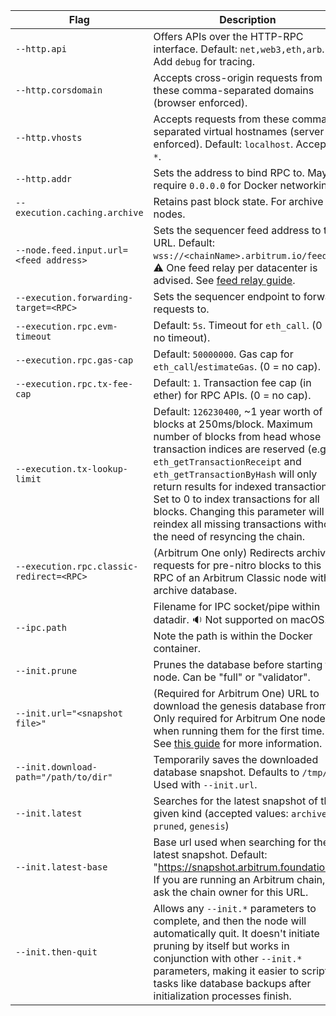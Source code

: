 <section class='small-table'>

| Flag                                     | Description                                                                                                                                                                                                                                                                                                                                                                                                        |
| ---------------------------------------- | ------------------------------------------------------------------------------------------------------------------------------------------------------------------------------------------------------------------------------------------------------------------------------------------------------------------------------------------------------------------------------------------------------------------ |
| `--http.api`                             | Offers APIs over the HTTP-RPC interface. Default: `net,web3,eth,arb`. Add `debug` for tracing.                                                                                                                                                                                                                                                                                                                     |
| `--http.corsdomain`                      | Accepts cross-origin requests from these comma-separated domains (browser enforced).                                                                                                                                                                                                                                                                                                                               |
| `--http.vhosts`                          | Accepts requests from these comma-separated virtual hostnames (server enforced). Default: `localhost`. Accepts `*`.                                                                                                                                                                                                                                                                                                |
| `--http.addr`                            | Sets the address to bind RPC to. May require `0.0.0.0` for Docker networking.                                                                                                                                                                                                                                                                                                                                      |
| `--execution.caching.archive`            | Retains past block state. For archive nodes.                                                                                                                                                                                                                                                                                                                                                                       |
| `--node.feed.input.url=<feed address>`   | Sets the sequencer feed address to this URL. Default: `wss://<chainName>.arbitrum.io/feed`. ⚠️ One feed relay per datacenter is advised. See [feed relay guide](/run-arbitrum-node/sequencer/01-run-feed-relay.mdx).                                                                                                                                                                                               |
| `--execution.forwarding-target=<RPC>`    | Sets the sequencer endpoint to forward requests to.                                                                                                                                                                                                                                                                                                                                                                |
| `--execution.rpc.evm-timeout`            | Default: `5s`. Timeout for `eth_call`. (0 == no timeout).                                                                                                                                                                                                                                                                                                                                                          |
| `--execution.rpc.gas-cap`                | Default: `50000000`. Gas cap for `eth_call`/`estimateGas`. (0 = no cap).                                                                                                                                                                                                                                                                                                                                           |
| `--execution.rpc.tx-fee-cap`             | Default: `1`. Transaction fee cap (in ether) for RPC APIs. (0 = no cap).                                                                                                                                                                                                                                                                                                                                           |
| `--execution.tx-lookup-limit`            | Default: `126230400`, ~1 year worth of blocks at 250ms/block. Maximum number of blocks from head whose transaction indices are reserved (e.g. `eth_getTransactionReceipt` and `eth_getTransactionByHash` will only return results for indexed transactions). Set to 0 to index transactions for all blocks. Changing this parameter will reindex all missing transactions without the need of resyncing the chain. |
| `--execution.rpc.classic-redirect=<RPC>` | (Arbitrum One only) Redirects archive requests for pre-nitro blocks to this RPC of an Arbitrum Classic node with archive database.                                                                                                                                                                                                                                                                                 |
| `--ipc.path`                             | Filename for IPC socket/pipe within datadir. 🔉 Not supported on macOS. Note the path is within the Docker container.                                                                                                                                                                                                                                                                                              |
| `--init.prune`                           | Prunes the database before starting the node. Can be "full" or "validator".                                                                                                                                                                                                                                                                                                                                        |
| `--init.url="<snapshot file>"`           | (Required for Arbitrum One) URL to download the genesis database from. Only required for Arbitrum One nodes, when running them for the first time. See [this guide](/run-arbitrum-node/nitro/03-nitro-database-snapshots.mdx) for more information.                                                                                                                                                                |
| `--init.download-path="/path/to/dir"`    | Temporarily saves the downloaded database snapshot. Defaults to `/tmp/`. Used with `--init.url`.                                                                                                                                                                                                                                                                                                                   |
| `--init.latest`                          | Searches for the latest snapshot of the given kind (accepted values: `archive`, `pruned`, `genesis`)                                                                                                                                                                                                                                                                                                               |
| `--init.latest-base`                     | Base url used when searching for the latest snapshot. Default: "https://snapshot.arbitrum.foundation/". If you are running an Arbitrum chain, ask the chain owner for this URL.                                                                                                                                                                                                                                    |
| `--init.then-quit`                       | Allows any `--init.*` parameters to complete, and then the node will automatically quit. It doesn't initiate pruning by itself but works in conjunction with other `--init.*` parameters, making it easier to script tasks like database backups after initialization processes finish.                                                                                                                            |

</section>
